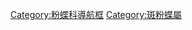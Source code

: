 {{Navbox
|name  = 斑粉蝶屬
|title = [[斑粉蝶屬]]
|state = {{{state|autocollapse}}}
|listclass = hlist

|above = [[粉蝶科]]⊇[[粉蝶亞科]]⊇[[粉蝶族]]⊇[[絹粉蝶亞族]]⊇[[斑粉蝶屬]]:

|list1  = 
* [[紅蛛斑粉蝶]] ''D. alberti''
* [[蝌蚪斑粉蝶]] ''D. albertisi''
* [[紅線黑裙斑粉蝶]] ''D. alepa''
* [[紅珠白斑粉蝶]] ''D. angabungana''
* ''D. angiensis''
* ''D. antara''
* ''D. arabuana''
* [[紅紋銀斑粉蝶]] ''D. argentata''
* [[灰黃斑粉蝶]] ''D. aroae''
* [[秋斑粉蝶]] ''D. autumnalis''
* ''D. awongkor''
* [[百合斑粉蝶]] ''D. bagoe''
* [[巴厘島斑粉蝶]] ''D. bakeri''
* ''D. balimensis''
* [[比阿克島斑粉蝶]] ''D. biaka''
* [[寶波斑粉蝶]] ''D. bobaga''
* [[紅環黑斑粉蝶]] ''D. bornemannii''
* [[布西斑粉蝶]] ''D. bosnikiana''
* [[黑紅臀帶斑粉蝶]] ''D. bothwelli''
* [[黑翅白斑粉蝶]] ''D. caliban''
* [[紅紋斑粉蝶]] ''D. callima''
* [[瑰麗斑粉蝶]] ''D. callista''
* [[開普斑粉蝶]] ''D. campbelli''
* [[卡洛斑粉蝶]] ''D. caroli''
* [[鐘紋斑粉蝶]] ''D. carstensziana''
* [[紅腋斑粉蝶]] ''D. acalis''
* [[黑瞳斑粉蝶]] ''D. castaneus''
* [[澳洲斑粉蝶]] ''D. aganippe''
* [[魚紋斑粉蝶]] ''D. catisa''
* [[奧古斑粉蝶]] ''D. agostina''
* [[卡特斑粉蝶]] ''D. catocausta''
* [[銀白斑粉蝶]] ''D. argenthona''
* [[琴布斑粉蝶]] ''D. chimbu''
* [[橙黃斑粉蝶]] ''D. aruna''
* [[枸櫞斑粉蝶]] ''D. citrona''
* [[巴拉斑粉蝶]] ''D. baracasa''
* [[彩霞斑粉蝶]] ''D. clathrata''
* [[豔婦斑粉蝶]] ''D. belladonna''
* [[古寧斑粉蝶]] ''D. cuningputi''
* [[得失斑粉蝶]] ''D. descombesi''
* ''D. cyclosticha''
* [[紅箭紋斑粉蝶]] ''D. ennia''
* [[黑邊黃裙斑粉蝶]] ''D. dice''
* [[喬治斑粉蝶]] ''D. georgina''
* [[黑點斑粉蝶]] ''D. discus''
* [[紅環斑粉蝶]] ''D. harpalyce''
* [[狄氏斑粉蝶]] ''D. dixeyi''
* [[優越斑粉蝶]] ''D. hyparete''
* [[多喜斑粉蝶]] ''D. dohertyi''
* [[紅帶斑粉蝶]] ''D. mysis''
* [[紅邊黃裙斑粉蝶]] ''D. doylei''
* [[黑霧斑粉蝶]] ''D. nigrina''
* [[犬紋斑粉蝶]] ''D. eichhorni''
* [[馬來斑粉蝶]] ''D. ninus''
* [[細長斑粉蝶]] ''D. elongatus''
* [[黃點斑粉蝶]] ''D. nysa''
* [[迷你斑粉蝶]] ''D. endela''
* [[豔粉蝶|報喜斑粉蝶]] ''D. pasithoe''
* [[伊尼斑粉蝶]] ''D. enniana''
* [[新月斑粉蝶]] ''D. singhapura''
* [[幽迪斑粉蝶]] ''D. eudiabolas''
* [[尤菲斑粉蝶]] ''D. euphemia''
* [[紅室黑斑粉蝶]] ''D. eximia''
* [[束帶斑粉蝶]] ''D. fascelis''
* [[黃喜斑粉蝶]] ''D. flavissima''
* ''D. flavistriga''
* ''D. frater''
* [[戈比島斑粉蝶]] ''D. gabia''
* [[淡黃斑粉蝶]] ''D. geraldina''
* ''D. germana''
* [[箭形斑粉蝶]] ''D. gilliardi''
* ''D. hagenensis''
* [[傘紋斑粉蝶]] ''D. hallstromi''
* [[黑紋斑粉蝶]] ''D. hapalina''
* ''D. heliophora''
* [[蒼鷺斑粉蝶]] ''D. heroni''
* [[高斑粉蝶]] ''D. hyperapproximata''
* [[紅紋黑翅斑粉蝶]] ''D. hypomelas''
* [[貴妃斑粉蝶]] ''D. iltis''
* [[齒帶斑粉蝶]] ''D. imitator''
* [[伊索斑粉蝶]] ''D. isocharis''
* [[伊坦斑粉蝶]] ''D. itamputi''
* [[喬丹斑粉蝶]] ''D. jordani''
* ''D. kenricki''
* [[扇紋斑粉蝶]] ''D. klossi''
* ''D. konokono''
* [[古梅斑粉蝶]] ''D. kummeri''
* [[褐紋斑粉蝶]] ''D. ladas''
* [[灰斑粉蝶]] ''D. lecerfi''
* [[白斑粉蝶]] ''D. leucias''
* [[白巴斑粉蝶]] ''D. leucobalia''
* [[聯斑粉蝶]] ''D. ligata''
* [[愁緒斑粉蝶]] ''D. luctuosa''
* [[里達斑粉蝶]] ''D. lytaea''
* [[美的斑粉蝶]] ''D. madetes''
* [[麻斑粉蝶]] ''D. marguerita''
* [[美麗斑粉蝶]] ''D. mariae''
* [[黃點邊斑粉蝶]] ''D. maudei''
* [[瑪羅斑粉蝶]] ''D. mavroneria''
* [[柔和斑粉蝶]] ''D. meeki''
* [[黃條斑粉蝶]] ''D. mesoblema''
* [[紅帶黑暈斑粉蝶]] ''D. messalina''
* [[微點斑粉蝶]] ''D. microsticha''
* [[黃臀斑粉蝶]] ''D. mira''
* ''D. muliensis''
* [[水仙斑粉蝶]] ''D. nais''
* [[黃腋斑粉蝶]] ''D. narses''
* [[畦紋斑粉蝶]] ''D. niepelti''
* [[紐斑粉蝶]] ''D. niewenhuisi''
* [[黑點斑粉蝶]] ''D. nigropunctata''
* ''D. oktanglap''
* [[叢林斑粉蝶]] ''D. ornytion''
* [[帥斑粉蝶]] ''D. pheres''
* [[緋線斑粉蝶]] ''D. phippsi''
* [[普拉特斑粉蝶]] ''D. pratti''
* [[賴利斑粉蝶]] ''D. rileyi''
* [[玫瑰山斑粉蝶]] ''D. rosamontana''
* [[紅點黃帶斑粉蝶]] ''D. sagessa''
* [[沙黃紅斑粉蝶]] ''D. salvini''
* [[褐斑粉蝶]] ''D. schoenbergi''
* [[舒斑粉蝶]] ''D. sphenodiscus''
* [[亞頂斑粉蝶]] ''D. subapicalis''
* [[苔斑粉蝶]] ''D. talboti''
* [[細紋斑粉蝶]] ''D. thompsoni''
* [[黃紋斑粉蝶]] ''D. totila''
* [[托斑粉蝶]] ''D. toxopei''
* [[威斯科斑粉蝶]] ''D. weiskei''
* [[烏鴉斑粉蝶]] ''D. wollastoni''
* [[耶布斑粉蝶]] ''D. yabensis''
* [[白條斑粉蝶]] ''D. zebra''
* [[雲斑粉蝶]] ''D. agoranis''
* [[白角斑粉蝶]] ''D. apatela''
* ''D. auriantica''
* [[伯利斑粉蝶]] ''D. belisama''
* [[寶石斑粉蝶]] ''D. benasu''
* [[黃裙豔粉蝶]] ''D. berinda''
* [[布蘭斑粉蝶]] ''D. blanca''
* ''D. brandti''
* [[耀光斑粉蝶]] ''D. candida''
* [[西忸斑粉蝶]] ''D. ceneus''
* ''D. battana''
* [[金黑斑粉蝶]] ''D. chrysomelaena''
* ''D. kazueae''
* [[翠寶斑粉蝶]] ''D. crithoe''
* ''D. shirozui''
* [[花斑粉蝶]] ''D. diaphana''
* ''D. surprisa''
* [[多麗斑粉蝶]] ''D. dorimene''
* [[魴斑粉蝶]] ''D. dorylaea''
* [[杜馬斑粉蝶]] ''D. dumasi''
* [[杜麗斑粉蝶]] ''D. duris''
* [[鼹斑粉蝶]] ''D. echidna''
* [[愛林斑粉蝶]] ''D. eileenae''
* [[尤里斑粉蝶]] ''D. ellipsis''
* [[伊查斑粉蝶]] ''D. eschatia''
* [[黑脈斑粉蝶]] ''D. eucharis''
* [[優斑斑粉蝶]] ''D. eumolpe''
* [[束紋斑粉蝶]] ''D. fasciata''
* [[富斑粉蝶]] ''D. fruhstorferi''
* [[粉綠斑粉蝶]] ''D. funerea''
* [[環斑粉蝶]] ''D. hempeli''
* [[白帶斑粉蝶]] ''D. henningia''
* [[希珀斑粉蝶]] ''D. hippodamia''
* [[紅點黃腋斑粉蝶]] ''D. isse''
* [[瑤氏斑粉蝶]] ''D. joiceyi''
* [[珠斑粉蝶]] ''D. kuehni''
* [[側條斑粉蝶]] ''D. lativitta''
* [[鏈邊斑粉蝶]] ''D. lemoulti''
* [[栗斑粉蝶]] ''D. levicki''
* [[黑霧斑粉蝶]] ''D. manuselensis''
* [[緩斑粉蝶]] ''D. mitisi''
* [[魔斑粉蝶]] ''D. momea''
* [[紐道斑粉蝶]] ''D. nuydaorum''
* ''D. oraia''
* [[慈母斑粉蝶]] ''D. patrua''
* [[波麗斑粉蝶]] ''D. periboea''
* [[雜色斑粉蝶]] ''D. poecila''
* [[布魯島斑粉蝶]] ''D. prouti''
* [[麗貝斑粉蝶]] ''D. ribbei''
* [[饒氏斑粉蝶]] ''D. rosenbergi''
* [[羅氏斑粉蝶]] ''D. rothschildi''
* [[沙黃斑粉蝶]] ''D. sacha''
* [[松巴哇島斑粉蝶]] ''D. sambawana''
* [[灑青斑粉蝶]] ''D. sanaca''
* [[細斑粉蝶]] ''D. schmassmanni''
* [[舒普斑粉蝶]] ''D. schuppi''
* [[帝汶島斑粉蝶]] ''D. splendida''
* [[西錘斑粉蝶]] ''D. stresemanni''
* [[淡綠斑粉蝶]] ''D. subviridis''
* [[黑緣斑粉蝶]] ''D. themis''
* [[紅帶黃腋斑粉蝶]] ''D. timorensis''
* [[衞東斑粉蝶]] ''D. vidua''
* ''D. vietnamensis''
* [[伍德斑粉蝶]] ''D. woodi''
* [[澤布斑粉蝶]] ''D. zebuda''
* [[墨魯斑粉蝶]] ''D. melusina''
* ''D. laknekei''
* [[紅星斑粉蝶]] ''D. abrophora''
* [[三角斑粉蝶]] ''D. approximata''
* [[費氏斑粉蝶]] ''D. fioretti''
* [[黑迷斑粉蝶]] ''D. hemianops''
* [[海瑪斑粉蝶]] ''D. hiemalis''
* [[伊內斑粉蝶]] ''D. inexpectata''
* [[曼達斑粉蝶]] ''D. mandaya''
* [[麥諾斑粉蝶]] ''D. menooensis''
* [[中野斑粉蝶]] ''D. nakanokeikoae''
* [[尼鐵斑粉蝶]] ''D. neeltje''
* [[帕紋斑粉蝶]] ''D. parennia''
* [[普勒斑粉蝶]] ''D. pulla''
* [[羅伯克斑粉蝶]] ''D. roepkei''
* [[索氏斑粉蝶]] ''D. sawyeri''
* [[西吉斑粉蝶]] ''D. sigit''
* [[隱條斑粉蝶]] ''D. subnubila''
* [[瓦莎斑粉蝶]] ''D. walshae''
* [[黃斑粉蝶]] ''D. waterstradti''
}}<noinclude>

{{collapsible option}}
[[Category:粉蝶科導航框]]
[[Category:斑粉蝶屬]]
</noinclude>